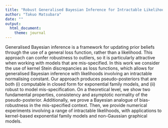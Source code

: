 ```yaml
---
title: "Robust Generalised Bayesian Inference for Intractable Likelihoods"
author: "Takuo Matsubara"
date: ""
output: 
  html_document:
    theme: journal
---
```


Generalised Bayesian inference is a framework for updating prior beliefs through the use of a general loss function, rather than a likelihood. This approach can confer robustness to outliers, so it is particularly attractive when working with models that are mis-specified. In this work we consider the use of kernel Stein discrepancies as loss functions, which allows for generalised Bayesian inference with likelihoods involving an intractable normalising constant. Our approach produces pseudo-posteriors that are both (i) computable in closed form for exponential family models, and (ii) robust to model mis-specification. On a theoretical level, we show two fundamental properties, consistency and asymptotic normality of the pseudo-posterior. Additionally, we prove a Bayesian analogue of bias-robustness in the mis-specified context. Then, we provide numerical experiments involving a range of intractable likelihoods, with applications to kernel-based exponential family models and non-Gaussian graphical models.
